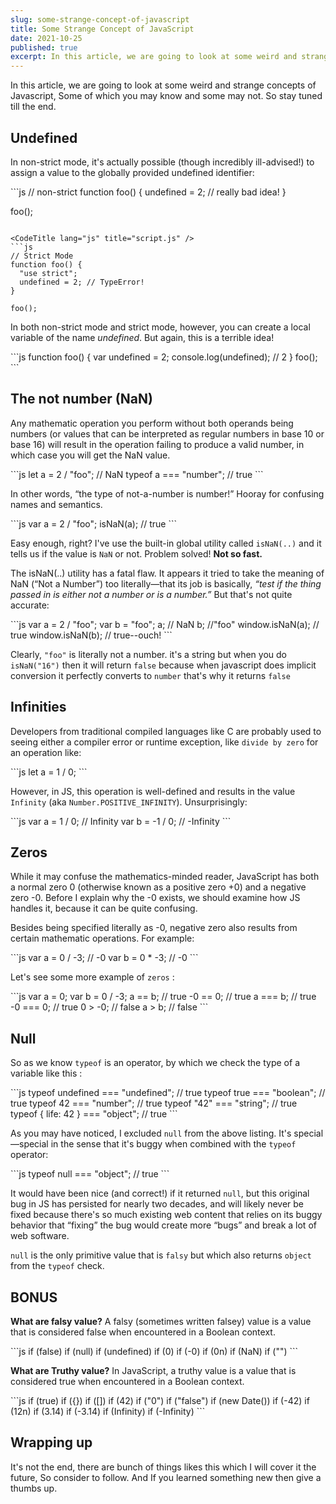 ```yaml
---
slug: some-strange-concept-of-javascript
title: Some Strange Concept of JavaScript
date: 2021-10-25
published: true
excerpt: In this article, we are going to look at some weird and strange concepts of Javascript, Some of which you may know and some may not. So stay tuned till the end.
---
```


In this article, we are going to look at some weird and strange concepts of Javascript, Some of which you may know and some may not. So stay tuned till the end.



## Undefined

In non-strict mode, it's actually possible (though incredibly ill-advised!)
to assign a value to the globally provided undefined identifier:

<CodeTitle lang="js" title="script.js" />
```js
// non-strict
function foo() {
  undefined = 2; // really bad idea!
}

foo();
```

<CodeTitle lang="js" title="script.js" />
```js
// Strict Mode
function foo() {
  "use strict";
  undefined = 2; // TypeError!
}

foo();
```

In both non-strict mode and strict mode, however, you can create a local variable of the name _undefined_. But again, this is a terrible idea!

<CodeTitle lang="js" title="script.js" />
```js
function foo() {
  var undefined = 2;
  console.log(undefined); // 2
}
foo();
```

## The not number (NaN)

Any mathematic operation you perform without both operands being numbers (or values that can be interpreted as regular numbers in base 10 or base 16) will result in the operation failing to produce a valid number, in which case you will get the NaN value.

<CodeTitle lang="js" title="script.js" />
```js
let a = 2 / "foo"; // NaN
typeof a === "number"; // true
```

In other words, “the type of not-a-number is number!” Hooray for confusing names and semantics.

<CodeTitle lang="js" title="script.js" />
```js
var a = 2 / "foo";
isNaN(a); // true
```

Easy enough, right? I've use the built-in global utility called `isNaN(..)` and it tells us if the value is `NaN` or not. Problem solved! **Not so fast.**

The isNaN(..) utility has a fatal flaw. It appears it tried to take the meaning of NaN (“Not a Number”) too literally—that its job is basically, _“test if the thing passed in is either not a number or is a number.”_ But that's not quite accurate:

<CodeTitle lang="js" title="script.js" />
```js
var a = 2 / "foo";
var b = "foo";
a; // NaN
b; //"foo"
window.isNaN(a); // true
window.isNaN(b); // true--ouch!
```

Clearly, `"foo"` is literally not a number. it's a string but when you do `isNaN("16")` then it will return `false` because when javascript does implicit conversion it perfectly converts to `number` that's why it returns `false`

## Infinities

Developers from traditional compiled languages like C are probably used to seeing either a compiler error or runtime exception, like `divide by zero` for an operation like:

<CodeTitle lang="js" title="script.js" />
```js
let a = 1 / 0;
```

However, in JS, this operation is well-defined and results in the value `Infinity` (aka `Number.POSITIVE_INFINITY`). Unsurprisingly:

<CodeTitle lang="js" title="script.js" />
```js
var a = 1 / 0; // Infinity
var b = -1 / 0; // -Infinity
```

## Zeros

While it may confuse the mathematics-minded reader, JavaScript has both a normal zero 0 (otherwise known as a positive zero +0) and a negative zero -0. Before I explain why the -0 exists, we should examine how JS handles it, because it can be quite confusing.

Besides being specified literally as -0, negative zero also results from certain mathematic operations. For example:

<CodeTitle lang="js" title="script.js" />
```js
var a = 0 / -3; // -0
var b = 0 * -3; // -0
```

Let's see some more example of `zeros` :

<CodeTitle lang="js" title="script.js" />
```js
var a = 0;
var b = 0 / -3;
a == b; // true
-0 == 0; // true
a === b; // true
-0 === 0; // true
0 > -0; // false
a > b; // false
```

## Null

So as we know `typeof` is an operator, by which we check the type of a variable like this :

<CodeTitle lang="js" title="script.js" />
```js
typeof undefined === "undefined"; // true
typeof true === "boolean"; // true
typeof 42 === "number"; // true
typeof "42" === "string"; // true
typeof { life: 42 } === "object"; // true
```

As you may have noticed, I excluded `null` from the above listing. It's special—special in the sense that it's buggy when combined with the `typeof` operator:

<CodeTitle lang="js" title="script.js" />
```js
typeof null === "object"; // true
```

It would have been nice (and correct!) if it returned `null`, but this original bug in JS has persisted for nearly two decades, and will likely never be fixed because there's so much existing web content that relies on its buggy behavior that “fixing” the bug would create more “bugs” and break a lot of web software.

`null` is the only primitive value that is `falsy` but which also returns `object` from the `typeof` check.

## BONUS

**What are falsy value?**
A falsy (sometimes written falsey) value is a value that is considered false when encountered in a Boolean context.

<CodeTitle lang="js" title="script.js" />
```js
if (false)
if (null)
if (undefined)
if (0)
if (-0)
if (0n)
if (NaN)
if ("")
```

**What are Truthy value?**
In JavaScript, a truthy value is a value that is considered true when encountered in a Boolean context.

<CodeTitle lang="js" title="script.js" />
```js
if (true)
if ({})
if ([])
if (42)
if ("0")
if ("false")
if (new Date())
if (-42)
if (12n)
if (3.14)
if (-3.14)
if (Infinity)
if (-Infinity)
```

## Wrapping up

It's not the end, there are bunch of things likes this which I will cover it the future, So consider to follow. And If you learned something new then give a thumbs up.
